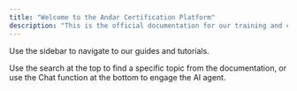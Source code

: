 ```yaml
---
title: "Welcome to the Andar Certification Platform"
description: "This is the official documentation for our training and certification application."
---
```


Use the sidebar to navigate to our guides and tutorials.

<Tip>
  Use the search at the top to find a specific topic from the documentation, or use the Chat function at the bottom to engage the AI agent.
</Tip>